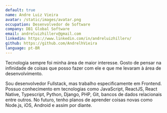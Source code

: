 ```yaml
---
default: true
name: Andre Luiz Vieira
avatar: /static/images/avatar.png
occupation: Desenvolvedor de Software
company: DB1 Global Software
email: andreluizhillerv@gmail.com
linkedin: https://www.linkedin.com/in/andreluizhillerv/
github: https://github.com/AndrelhVieira
language: pt-BR
---
```


Tecnologia sempre foi minha área de maior interesse. Gosto de pensar na infinidade de coisas que posso fazer com ele e que me levaram à área de desenvolvimento.

Sou desenvolvedor Fullstack, mas trabalho especificamente em Frontend. Possuo conhecimento em tecnologias como JavaScript, ReactJS, React Native, Typescript, Python, Django, PHP, Git, bancos de dados relacionais entre outros. No futuro, tenho planos de aprender coisas novas como Node.js, iOS, Android e assim por diante.
